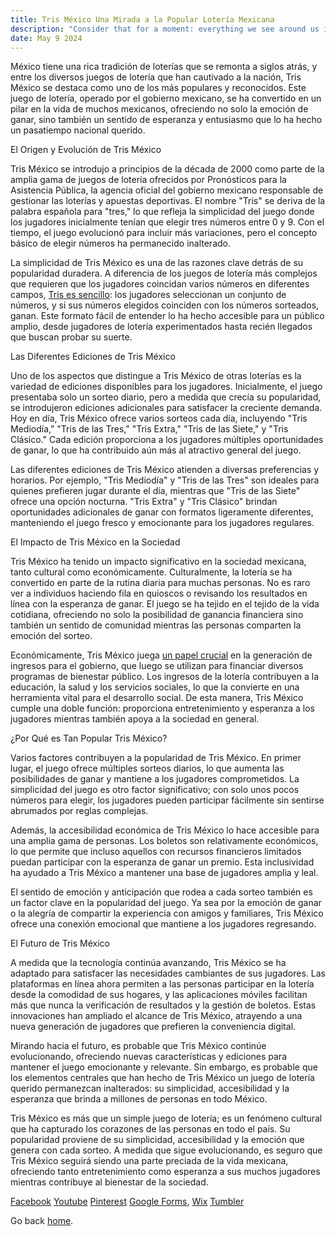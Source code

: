 ```yaml
---
title: Tris México Una Mirada a la Popular Lotería Mexicana
description: "Consider that for a moment: everything we see around us is assumed to have had a cause and is contingent upon."
date: May 9 2024
---
```


México tiene una rica tradición de loterías que se remonta a siglos atrás, y entre los diversos juegos de lotería que han cautivado a la nación, Tris México se destaca como uno de los más populares y reconocidos. Este juego de lotería, operado por el gobierno mexicano, se ha convertido en un pilar en la vida de muchos mexicanos, ofreciendo no solo la emoción de ganar, sino también un sentido de esperanza y entusiasmo que lo ha hecho un pasatiempo nacional querido.

El Origen y Evolución de Tris México

Tris México se introdujo a principios de la década de 2000 como parte de la amplia gama de juegos de lotería ofrecidos por Pronósticos para la Asistencia Pública, la agencia oficial del gobierno mexicano responsable de gestionar las loterías y apuestas deportivas. El nombre "Tris" se deriva de la palabra española para "tres," lo que refleja la simplicidad del juego donde los jugadores inicialmente tenían que elegir tres números entre 0 y 9. Con el tiempo, el juego evolucionó para incluir más variaciones, pero el concepto básico de elegir números ha permanecido inalterado.

La simplicidad de Tris México es una de las razones clave detrás de su popularidad duradera. A diferencia de los juegos de lotería más complejos que requieren que los jugadores coincidan varios números en diferentes campos, [Tris es sencillo](https://resultadodeltrisdehoy.com/): los jugadores seleccionan un conjunto de números, y si sus números elegidos coinciden con los números sorteados, ganan. Este formato fácil de entender lo ha hecho accesible para un público amplio, desde jugadores de lotería experimentados hasta recién llegados que buscan probar su suerte.

Las Diferentes Ediciones de Tris México

Uno de los aspectos que distingue a Tris México de otras loterías es la variedad de ediciones disponibles para los jugadores. Inicialmente, el juego presentaba solo un sorteo diario, pero a medida que crecía su popularidad, se introdujeron ediciones adicionales para satisfacer la creciente demanda. Hoy en día, Tris México ofrece varios sorteos cada día, incluyendo "Tris Mediodía," "Tris de las Tres," "Tris Extra," "Tris de las Siete," y "Tris Clásico." Cada edición proporciona a los jugadores múltiples oportunidades de ganar, lo que ha contribuido aún más al atractivo general del juego.

Las diferentes ediciones de Tris México atienden a diversas preferencias y horarios. Por ejemplo, "Tris Mediodía" y "Tris de las Tres" son ideales para quienes prefieren jugar durante el día, mientras que "Tris de las Siete" ofrece una opción nocturna. "Tris Extra" y "Tris Clásico" brindan oportunidades adicionales de ganar con formatos ligeramente diferentes, manteniendo el juego fresco y emocionante para los jugadores regulares.

El Impacto de Tris México en la Sociedad

Tris México ha tenido un impacto significativo en la sociedad mexicana, tanto cultural como económicamente. Culturalmente, la lotería se ha convertido en parte de la rutina diaria para muchas personas. No es raro ver a individuos haciendo fila en quioscos o revisando los resultados en línea con la esperanza de ganar. El juego se ha tejido en el tejido de la vida cotidiana, ofreciendo no solo la posibilidad de ganancia financiera sino también un sentido de comunidad mientras las personas comparten la emoción del sorteo.

Económicamente, Tris México juega [un papel crucial](https://bitly.cx/D4RgP) en la generación de ingresos para el gobierno, que luego se utilizan para financiar diversos programas de bienestar público. Los ingresos de la lotería contribuyen a la educación, la salud y los servicios sociales, lo que la convierte en una herramienta vital para el desarrollo social. De esta manera, Tris México cumple una doble función: proporciona entretenimiento y esperanza a los jugadores mientras también apoya a la sociedad en general.

¿Por Qué es Tan Popular Tris México?

Varios factores contribuyen a la popularidad de Tris México. En primer lugar, el juego ofrece múltiples sorteos diarios, lo que aumenta las posibilidades de ganar y mantiene a los jugadores comprometidos. La simplicidad del juego es otro factor significativo; con solo unos pocos números para elegir, los jugadores pueden participar fácilmente sin sentirse abrumados por reglas complejas.

Además, la accesibilidad económica de Tris México lo hace accesible para una amplia gama de personas. Los boletos son relativamente económicos, lo que permite que incluso aquellos con recursos financieros limitados puedan participar con la esperanza de ganar un premio. Esta inclusividad ha ayudado a Tris México a mantener una base de jugadores amplia y leal.

El sentido de emoción y anticipación que rodea a cada sorteo también es un factor clave en la popularidad del juego. Ya sea por la emoción de ganar o la alegría de compartir la experiencia con amigos y familiares, Tris México ofrece una conexión emocional que mantiene a los jugadores regresando.

El Futuro de Tris México

A medida que la tecnología continúa avanzando, Tris México se ha adaptado para satisfacer las necesidades cambiantes de sus jugadores. Las plataformas en línea ahora permiten a las personas participar en la lotería desde la comodidad de sus hogares, y las aplicaciones móviles facilitan más que nunca la verificación de resultados y la gestión de boletos. Estas innovaciones han ampliado el alcance de Tris México, atrayendo a una nueva generación de jugadores que prefieren la conveniencia digital.

Mirando hacia el futuro, es probable que Tris México continúe evolucionando, ofreciendo nuevas características y ediciones para mantener el juego emocionante y relevante. Sin embargo, es probable que los elementos centrales que han hecho de Tris México un juego de lotería querido permanezcan inalterados: su simplicidad, accesibilidad y la esperanza que brinda a millones de personas en todo México.

Tris México es más que un simple juego de lotería; es un fenómeno cultural que ha capturado los corazones de las personas en todo el país. Su popularidad proviene de su simplicidad, accesibilidad y la emoción que genera con cada sorteo. A medida que sigue evolucionando, es seguro que Tris México seguirá siendo una parte preciada de la vida mexicana, ofreciendo tanto entretenimiento como esperanza a sus muchos jugadores mientras contribuye al bienestar de la sociedad.

[Facebook](https://www.facebook.com/trisdehoy.resultadodeltris.trispronosticos)
[Youtube](https://www.youtube.com/@resultadodeltrisdehoy)
[Pinterest](https://www.pinterest.com.mx/resultadodeltrisdehoy/)
[Google Forms](), [Wix](https://resultadodeltris.wixsite.com/pronosticos)
[Tumbler](https://www.tumblr.com/blog/pronosticostris)

Go back [home](/).